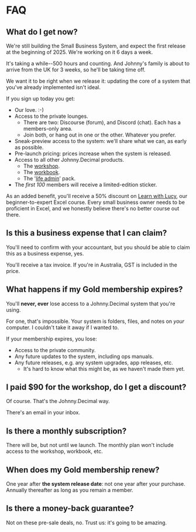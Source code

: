 # FAQ

## What do I get now?

We're still building the Small Business System, and expect the first release at the beginning of 2025. We're working on it 6 days a week.

It's taking a while--500 hours and counting. And Johnny's family is about to arrive from the UK for 3 weeks, so he'll be taking time off.

We want it to be right when we release it: updating the core of a system that you've already implemented isn't ideal.

If you sign up today you get:

- Our love. :-)
- Access to the private lounges.
  - There are two: Discourse (forum), and Discord (chat). Each has a members-only area.
  - Join both, or hang out in one or the other. Whatever you prefer.
- Sneak-preview access to the system: we'll share what we can, as early as possible.
- Pre-launch pricing: prices increase when the system is released.
- Access to all other Johnny.Decimal products.
  - The [workshop](https://jdcm.al/14.22/).
  - The [workbook](https://jdcm.al/14.21/).
  - The '[life admin](https://jdcm.al/14.11/)' pack.
- The _first 100_ members will receive a limited-edition sticker.

As an added benefit, you'll receive a 50% discount on [Learn with Lucy](https://jdcm.al/32.02/), our beginner-to-expert Excel course. Every small business owner needs to be proficient in Excel, and we honestly believe there's no better course out there.

## Is this a business expense that I can claim?

You'll need to confirm with your accountant, but you should be able to claim this as a business expense, yes.

You'll receive a tax invoice. If you're in Australia, GST is included in the price.

## What happens if my Gold membership expires?

You'll **never, ever** lose access to a Johnny.Decimal system that you're using.

For one, that's impossible. Your system is folders, files, and notes on _your_ computer. I couldn't take it away if I wanted to.

If your membership expires, you lose:

- Access to the private community.
- Any future updates to the system, including ops manuals.
- Any future releases, e.g. any system upgrades, app releases, etc.
  - It's hard to know what this might be, as we haven't made them yet.

## I paid <span style="font-variant-numeric: lining-nums;">$90</span> for the workshop, do I get a discount?

Of course. That's the Johnny.Decimal way.

There's an email in your inbox.

## Is there a monthly subscription?

There will be, but not until we launch. The monthly plan won't include access to the workshop, workbook, etc.

## When does my Gold membership renew?

One year after **the system release date**: not one year after your purchase. Annually thereafter as long as you remain a member.

## Is there a money-back guarantee?

Not on these pre-sale deals, no. Trust us: it's going to be amazing.
